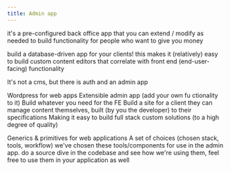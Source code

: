 ```yaml
---
title: Admin app
---
```


it's a pre-configured back office app that you can extend / modify as needed to build functionality for people who want to give you money

build a database-driven app for your clients! this makes it (relatively) easy to build custom content editors that correlate with front end (end-user-facing) functionality



It's not a cms, but there is auth and an admin app


Wordpress for web apps
Extensible admin app (add your own fu ctionality to it)
Build whatever you need for the FE
Build a site for a client they can manage content themselves, built (by you the developer) to their specifications 
  Making it easy to build full stack custom solutions (to a high degree of quality)



Generics & primitives for web applications
	A set of choices (chosen stack, tools, workflow)
  we've chosen these tools/components for use in the admin app. do a source dive in the codebase and see how we're using them, feel free to use them in your application as well